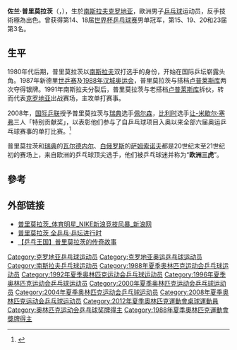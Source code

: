 {{noteTA|G1=Table Tennis}}
{{Infobox 乒乓球
| playername = 佐兰·普里莫拉茨<br />Zoran Primorac
| image = Zoran Primorac-001.JPG
| imagesize = <!-- Only for images narrower than 220 pixels -->
| caption = 2009年的普里莫拉茨
| fullname =
| nicknames =
| nationality = {{CRO}}
| residence =
| playingstyle= 横拍[[弧圈球|弧圈球]]
| equipment = [[Butterfly_(corporation)|Butterfly]] Primorac Carbon blade with Sriver EL rubber
| hrank= 
| club =
| birthdate = {{birth date and age|1969|05|10}}
| birthplace = {{YUG-1945}}[[克羅埃西亞社會主義共和國|克罗地亚]][[札達爾|札達爾]]
| deathdate =
| deathplace =
| height = 186 厘米
| weight = 80 公斤
| medaltemplates =
{{MedalSport | 男子[[乒乓球|乒乓球]]}}
{{MedalCountry | {{YUG}} → {{CRO}} }}
{{MedalCompetition|[[奥运会|奥运会]]}}
{{MedalSilver| [[1988年夏季奥林匹克运动会|1988年 汉城]] | [[1988年夏季奥林匹克运动会乒乓球比赛|男子双打]]}}
{{MedalCompetition|[[世界乒乓球锦标赛|世界乒乓球锦标赛]]}}
{{MedalBronze|[[1987年世界乒乓球锦标赛|1987年 新德里]]|男子团体}}
{{MedalSilver|[[1987年世界乒乓球锦标赛|1987年 新德里]]|男子双打}}
{{MedalBronze|[[1993年世界乒乓球锦标赛|1993年 哥德堡]]|男子单打}}
{{MedalSilver|[[1991年世界乒乓球锦标赛|1991年 千葉]]|男子团体}}
{{MedalSilver|[[1995年世界乒乓球锦标赛|1995年 天津]]|男子双打}}
{{MedalBronze|[[1999年世界乒乓球锦标赛|1999年 埃因霍温]]|男子双打}}
{{MedalCompetition|[[乒乓球世界杯|乒乓球世界杯]]}}
{{MedalBronze|1990年 汉城|男子双打}}
{{MedalGold|1993年 广州|男子单打}}
{{MedalBronze|1994年 台北|男子单打}}
{{MedalGold|1997年 尼姆|男子单打}}
{{MedalBronze|1998年 汕头|男子单打}}
{{MedalBronze|1999年 小榄|男子单打}}
{{MedalBronze|2002年 济南|男子单打}}
{{MedalCompetition|欧洲乒乓球锦标赛}}
{{MedalBronze|1986年 布拉格|男子双打}}
{{MedalSilver|1988年 巴黎|男子双打}}
{{MedalBronze|1990年 哥德堡|男子团体}}
{{MedalGold|1990年 哥德堡|男子双打}}
{{MedalBronze|1992年 斯图加特|男子单打}}
{{MedalBronze|1992年 斯图加特|混合双打}}
{{MedalBronze|1994年 伯明翰|男子单打}}
{{MedalSilver|1994年 伯明翰|男子双打}}
{{MedalGold|1994年 伯明翰|混合双打}}
{{MedalSilver|1998年 埃因霍温|男子单打}}
{{MedalSilver|2000年 不来梅|男子单打}}
{{MedalBronze|2002年 萨格勒布|男子单打}}
{{MedalBronze|2005年 奥尔胡斯|男子单打}}
{{MedalSilver|2007年 贝尔格莱德|男子团体}}
}}

'''佐兰·普里莫拉茨'''（{{lang-hr|Zoran Primorac}}，{{bd|1969年|5月10日}}），生於[[南斯拉夫社會主義聯邦共和國|南斯拉夫]][[克羅埃西亞社會主義共和國|克罗地亚]]，歐洲男子[[乒乓球|乒乓球]]运动员，反手技術極為出色。曾获得第14、18届[[世界杯乒乓球赛|世界杯乒乓球赛]]男单冠军，第15、19、20和23届第3名。

== 生平 ==
1980年代后期，普里莫拉茨以[[南斯拉夫|南斯拉夫]]双打选手的身份，开始在国际乒坛崭露头角。1987年新德里[[1987年世界乒乓球锦标赛|世乒赛]]及[[1988年夏季奥林匹克运动会|1988年汉城奥运会]]，普里莫拉茨与搭档[[伊利亚·卢普莱斯库|卢普莱斯库]]两次夺得银牌。1991年南斯拉夫分裂后，普里莫拉茨与老搭档[[伊利亚·卢普莱斯库|卢普莱斯库]]拆伙，转而代表[[克罗地亚|克罗地亚]]出战赛场，主攻单打赛事。

2008年，[[國際乒乓球聯合會|国际乒联]]授予普里莫拉茨与[[瑞典|瑞典]]选手[[约尔根·佩尔森|佩尔森]]，[[比利时|比利时]]选手[[让-米歇尔·塞弗|让-米歇尔·塞弗]]三人「特别贡献奖」，以表彰他们参与了自乒乓球项目入奥以来全部六届奥运乒乓球赛事的单打比赛。<ref>{{Cite web |url=http://www.sgnet.cc/topic/2008-08/18/content_54515.htm |title=三位奥运“六朝元老”获国际乒联特别奖 |access-date=2012-11-19 |archive-url=https://web.archive.org/web/20140131093343/http://www.sgnet.cc/topic/2008-08/18/content_54515.htm |archive-date=2014-01-31 |dead-url=yes }}</ref>

普里莫拉茨和[[瑞典|瑞典]]的[[扬·奥韦·瓦尔德内尔|瓦尔德内尔]]、[[白俄罗斯|白俄罗斯]]的[[弗拉基米尔·维克托罗维奇·萨姆索诺夫|萨姆索诺夫]]都是20世纪末至21世纪初的赛场上，来自欧洲的乒乓球顶尖选手，他们被乒乓球迷并称为“'''欧洲三虎'''”。

== 參考 ==
{{reflist}}

== 外部链接 ==
* [http://sports.sina.com.cn/star/primorac_zoran/ 普里莫拉茨_体育明星_NIKE新浪竞技风暴_新浪网]{{Wayback|url=http://sports.sina.com.cn/star/primorac_zoran/ |date=20061206082453 }}
* [http://news.alltt.com/show.aspx?cid=39&id=74 普里莫拉茨 全乒乓·乒坛进行时]{{Wayback|url=http://news.alltt.com/show.aspx?cid=39&id=74 |date=20080110185122 }}
* [http://v.youku.com/v_show/id_XMzkzNjEzNzA0.html 【乒乓王国】普里莫拉茨的传奇故事]{{Wayback|url=http://v.youku.com/v_show/id_XMzkzNjEzNzA0.html |date=20120513161045 }}

{{世界杯乒乓球赛男子单打冠军}}
{{欧洲乒乓球锦标赛男子双打冠军}}
{{欧洲乒乓球锦标赛混合双打冠军}}

{{Authority control}}
{{DEFAULTSORT:Primorac, Zoran}}
[[Category:克罗地亚乒乓球运动员|Category:克罗地亚乒乓球运动员]]
[[Category:克罗地亚奥运乒乓球运动员|Category:克罗地亚奥运乒乓球运动员]]
[[Category:南斯拉夫乒乓球运动员|Category:南斯拉夫乒乓球运动员]]
[[Category:1988年夏季奥林匹克运动会乒乓球运动员|Category:1988年夏季奥林匹克运动会乒乓球运动员]]
[[Category:1992年夏季奥林匹克运动会乒乓球运动员|Category:1992年夏季奥林匹克运动会乒乓球运动员]]
[[Category:1996年夏季奥林匹克运动会乒乓球运动员|Category:1996年夏季奥林匹克运动会乒乓球运动员]]
[[Category:2000年夏季奥林匹克运动会乒乓球运动员|Category:2000年夏季奥林匹克运动会乒乓球运动员]]
[[Category:2004年夏季奥林匹克运动会乒乓球运动员|Category:2004年夏季奥林匹克运动会乒乓球运动员]]
[[Category:2008年夏季奥林匹克运动会乒乓球运动员|Category:2008年夏季奥林匹克运动会乒乓球运动员]]
[[Category:2012年夏季奧林匹克運動會桌球運動員|Category:2012年夏季奧林匹克運動會桌球運動員]]
[[Category:奥林匹克运动会乒乓球奖牌得主|Category:奥林匹克运动会乒乓球奖牌得主]]
[[Category:1988年夏季奧林匹克運動會獎牌得主|Category:1988年夏季奧林匹克運動會獎牌得主]]